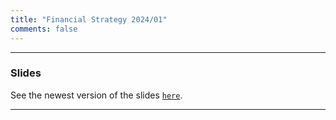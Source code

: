 ```yaml
---
title: "Financial Strategy 2024/01"
comments: false
---
```


___

###  Slides

See the newest version of the slides  [`here`](https://henriquemartins.net/teaching/financial_strategy/).


 
___